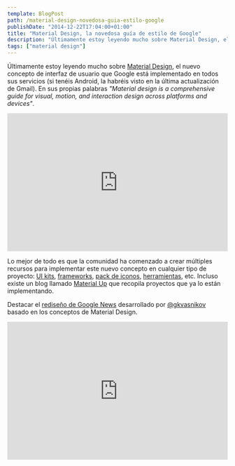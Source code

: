 ```yaml
---
template: BlogPost
path: /material-design-novedosa-guia-estilo-google
publishDate: "2014-12-22T17:04:00+01:00"
title: "Material Design, la novedosa guía de estilo de Google"
description: "Últimamente estoy leyendo mucho sobre Material Design, el nuevo concepto de interfaz de usuario que Google está implementado en todos sus servicios..."
tags: ["material design"]
---
```


Últimamente estoy leyendo mucho sobre [Material Design](https://www.google.com/design/spec/material-design/introduction.html), el nuevo concepto de interfaz de usuario que Google está implementado en todos sus servicios (si tenéis Android, la habréis visto en la última actualización de Gmail). En sus propias palabras _"Material design is a comprehensive guide for visual, motion, and interaction design across platforms and devices"_.

<iframe
	width="100%"
	height="315"
	src="https://www.youtube.com/embed/Q8TXgCzxEnw"
	frameborder="0"
	allow="accelerometer; autoplay; encrypted-media; gyroscope; picture-in-picture"
	allowfullscreen
></iframe>

Lo mejor de todo es que la comunidad ha comenzado a crear múltiples recursos para implementar este nuevo concepto en cualquier tipo de proyecto: [UI kits](https://ui8.net/product/material-ui-kit?rel=material), [frameworks](https://material-ui.com), [pack de iconos](https://github.com/google/material-design-icons/releases/tag/1.0.0), [herramientas](https://dribbble.com/shots/1686164-Material-Design-Free-Sketch-Template-Icons?list=searches&offset=5), etc. Incluso existe un blog llamado [Material Up](https://www.materialup.com) que recopila proyectos que ya lo están implementando.

Destacar el [rediseño de Google News](https://googlenews.gkvasnikov.com) desarrollado por [@gkvasnikov](https://twitter.com/@gkvasnikov) basado en los conceptos de Material Design.

<iframe
	width="100%"
	height="315"
	src="https://player.vimeo.com/video/107937123"
	frameborder="0"
	allow="accelerometer; autoplay; encrypted-media; gyroscope; picture-in-picture"
	allowfullscreen
></iframe>
